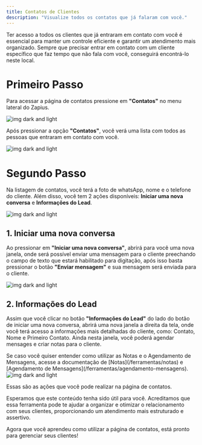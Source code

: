 ```yaml
---
title: Contatos de Clientes
description: "Visualize todos os contatos que já falaram com você."
---
```


Ter acesso a todos os clientes que já entraram em contato com você é essencial para manter um controle eficiente e garantir um atendimento mais organizado. Sempre que precisar entrar em contato com um cliente específico que faz tempo que não fala com você, conseguirá encontrá-lo neste local.

# Primeiro Passo

Para acessar a página de contatos pressione em **"Contatos"** no menu lateral do Zapius.

<Frame>
    <div className="w-full flex justify-center">
        <img alt="img dark and light" className="dark:block" class="shadow-lg rounded-lg" src="/images/menu-contatos-compacto.png" />    
    </div>
</Frame>

Após pressionar a opção **"Contatos"**, você verá uma lista com todos as pessoas que entraram em contato com você.

<Frame>
    <div className="w-full flex justify-center">
        <img alt="img dark and light" className="dark:block" class="shadow-lg rounded-lg" src="/images/pagina-contatos.png" />    
    </div>
</Frame>

# Segundo Passo

Na listagem de contatos, você terá a foto de whatsApp, nome e o telefone do cliente. Além disso, você tem 2 ações disponíveis: **Iniciar uma nova conversa** e **Informações do Lead**.

<Frame>
    <div className="w-full flex justify-center">
        <img alt="img dark and light" className="dark:block" class="shadow-lg rounded-lg" src="/images/listagem-acoes.png" />    
    </div>
</Frame>

## 1. Iniciar uma nova conversa

Ao pressionar em **"Iniciar uma nova conversa"**, abrirá para você uma nova janela, onde será possível enviar uma mensagem para o cliente preechando o campo de texto que estará habilitado para digitação, após isso basta pressionar o botão **"Enviar mensagem"** e sua mensagem será enviada para o cliente.

<Frame>
    <div className="w-full flex justify-center">
        <img alt="img dark and light" className="dark:block" class="shadow-lg rounded-lg" src="/images/enviar-nova-mensagem.png" />    
    </div>
</Frame>

## 2. Informações do Lead

Assim que você clicar no botão **"Informações do Lead"** do lado do botão de iniciar uma nova conversa, abrirá uma nova janela a direita da tela, onde você terá acesso a informações mais detalhadas do cliente, como: Contato, Nome e Primeiro Contato. Ainda nesta janela, você poderá agendar mensages e criar notas para o cliente.

<Info>
    Se caso você quiser entender como utilizar as Notas e o Agendamento de Mensagens, acesse a documentação de [Notas](/ferramentas/notas) e [Agendamento de Mensagens](/ferramentas/agendamento-mensagens). 
</ Info>

<Frame>
    <div className="w-full flex justify-center">
        <img alt="img dark and light" className="dark:block" class="shadow-lg rounded-lg" src="/images/informacoes-lead.png" />    
    </div>
</Frame>

Essas são as ações que você pode realizar na página de contatos. 

Esperamos que este conteúdo tenha sido útil para você. Acreditamos que essa ferramenta pode te ajudar a organizar e otimizar o relacionamento com seus clientes, proporcionando um atendimento mais estruturado e assertivo.

Agora que você aprendeu como utilizar a página de contatos, está pronto para gerenciar seus clientes!